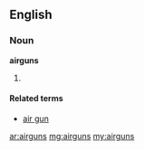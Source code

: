 ==English==

===Noun===
'''airguns'''

# {{plural of|[[airgun]]}}

====Related terms====
*[[air gun]]

[[ar:airguns]]
[[mg:airguns]]
[[my:airguns]]